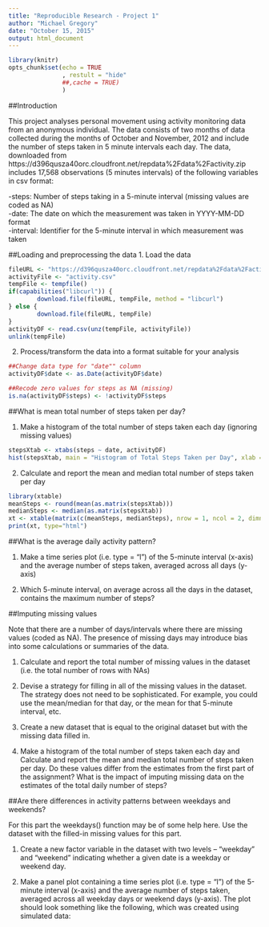```yaml
---
title: "Reproducible Research - Project 1"
author: "Michael Gregory"
date: "October 15, 2015"
output: html_document
---
```



```r
library(knitr)
opts_chunk$set(echo = TRUE
               , restult = "hide" 
               ##,cache = TRUE)
               )
```



##Introduction

This project analyses personal movement using activity monitoring data from an anonymous individual. The data consists of two months of data collected during the months of October and November, 2012 and include the number of steps taken in 5 minute intervals each day.  The data, downloaded from https://d396qusza40orc.cloudfront.net/repdata%2Fdata%2Factivity.zip includes 17,568 observations (5 minutes intervals) of the following variables in csv format:

-steps: Number of steps taking in a 5-minute interval (missing values are coded as NA)  
-date: The date on which the measurement was taken in YYYY-MM-DD format  
-interval: Identifier for the 5-minute interval in which measurement was taken  

##Loading and preprocessing the data
1. Load the data

```r
fileURL <- "https://d396qusza40orc.cloudfront.net/repdata%2Fdata%2Factivity.zip"
activityFile <- "activity.csv"
tempFile <- tempfile()
if(capabilities("libcurl")) {
        download.file(fileURL, tempFile, method = "libcurl")        
} else {
        download.file(fileURL, tempFile)
}
activityDF <- read.csv(unz(tempFile, activityFile))
unlink(tempFile)

```

2. Process/transform the data into a format suitable for your analysis
```r
##Change data type for "date"" column
activityDF$date <- as.Date(activityDF$date)

##Recode zero values for steps as NA (missing)
is.na(activityDF$steps) <- !activityDF$steps


```

##What is mean total number of steps taken per day?

1. Make a histogram of the total number of steps taken each day (ignoring missing values)

```r
stepsXtab <- xtabs(steps ~ date, activityDF)
hist(stepsXtab, main = "Histogram of Total Steps Taken per Day", xlab = "steps")
```

2. Calculate and report the mean and median total number of steps taken per day

```r
library(xtable)
meanSteps <- round(mean(as.matrix(stepsXtab)))
medianSteps <- median(as.matrix(stepsXtab))
xt <- xtable(matrix(c(meanSteps, medianSteps), nrow = 1, ncol = 2, dimnames = list("",c("Mean ","Median "))))
print(xt, type="html")
```

##What is the average daily activity pattern?

1. Make a time series plot (i.e. type = "l") of the 5-minute interval (x-axis) and the average number of steps taken, averaged across all days (y-axis)

2. Which 5-minute interval, on average across all the days in the dataset, contains the maximum number of steps?

##Imputing missing values

Note that there are a number of days/intervals where there are missing values (coded as NA). The presence of missing days may introduce bias into some calculations or summaries of the data.

1. Calculate and report the total number of missing values in the dataset (i.e. the total number of rows with NAs)

2. Devise a strategy for filling in all of the missing values in the dataset. The strategy does not need to be sophisticated. For example, you could use the mean/median for that day, or the mean for that 5-minute interval, etc.

3. Create a new dataset that is equal to the original dataset but with the missing data filled in.

4. Make a histogram of the total number of steps taken each day and Calculate and report the mean and median total number of steps taken per day. Do these values differ from the estimates from the first part of the assignment? What is the impact of imputing missing data on the estimates of the total daily number of steps?

##Are there differences in activity patterns between weekdays and weekends?

For this part the weekdays() function may be of some help here. Use the dataset with the filled-in missing values for this part.

1. Create a new factor variable in the dataset with two levels -- "weekday" and "weekend" indicating whether a given date is a weekday or weekend day.

2. Make a panel plot containing a time series plot (i.e. type = "l") of the 5-minute interval (x-axis) and the average number of steps taken, averaged across all weekday days or weekend days (y-axis). The plot should look something like the following, which was created using simulated data:

